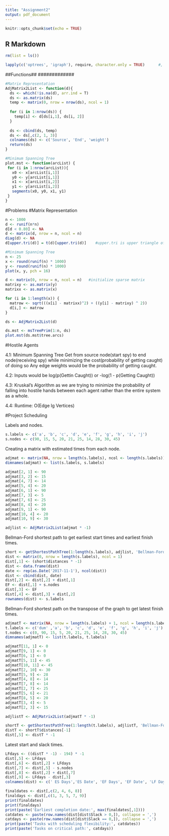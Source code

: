 ```yaml
---
title: "Assignment2"
output: pdf_document
---
```


```r
knitr::opts_chunk$set(echo = TRUE)
```

## R Markdown

```r
rm(list = ls())

lapply(c('optrees', 'igraph'), require, character.only = TRUE)      #, 'qgraph'
```

#############
##Functions##
#############

```r
#Matrix Representation
AdjMatrix2List <- function(d){
  ds <- which(!is.na(d), arr.ind = T)
  ds <- as.matrix(ds)
  temp <- matrix(0, nrow = nrow(ds), ncol = 1)
  
  for (i in 1:nrow(ds)) {
    temp[i] <- d[ds[i,1], ds[i, 2]]
  }
  
  ds <- cbind(ds, temp)
  ds <- ds[,c(2, 1, 3)]
  colnames(ds) <- c('Source', 'End', 'weight')
  return(ds)
}

#Minimum Spanning Tree
plot.mst <- function(arcList) {
 for (i in 1:nrow(arcList)){
   x0 <- x[arcList[i,1]]
   y0 <- y[arcList[i,1]]
   x1 <- x[arcList[i,2]]
   y1 <- y[arcList[i,2]]
   segments(x0, y0, x1, y1)
 } 
}
```

#Problems
#Matrix Representation

```r
n <- 1000
d <- runif(n*n)
d[d < 0.80] <- NA
d <- matrix(d, nrow = n, ncol = n)
diag(d) <- NA
d[upper.tri(d)] = t(d)[upper.tri(d)]    #upper.tri is upper triangle of a matrix and t is matrix transpose
```

```r
#Minimum Spanning Tree
n <- 25
x <- round(runif(n) * 1000)
y <- round(runif(n) * 1000)
plot(x, y, pch = 16)

d <- matrix(0, nrow = n, ncol = n)   #initialize sparse matrix
matrixy <- as.matrix(y)
matrixx <- as.matrix(x)

for (i in 1:length(x)) {
  matrow <- sqrt(((x[i] - matrixx)^2) + ((y[i] - matrixy) ^ 2))
  d[i,] <- matrow
}

ds <- AdjMatrix2List(d)

ds.mst <- msTreePrim(1:n, ds)
plot.mst(ds.mst$tree.arcs)
```


#Hostile Agents

4.1: Minimum Spanning Tree
     Get from source node(start spy) to end node(receiving spy) while minimizing the cost(probability of getting caught) of doing so
     Any edge weights would be the probability of getting caught.

4.2: Inputs would be log(p(Gettin Caught))  or -log(1 - p(Getting Caught))

4.3: Kruskal's Algorithm as we are trying to minimize the probability of falling into hostile hands between each agent rather than the entire system        as a whole.

4.4: Runtime: O(Edge lg Vertices)


#Project Scheduling

Labels and nodes.
```r
s.labels <- c('a', 'b', 'c', 'd', 'e', 'f', 'g', 'h', 'i', 'j')
s.nodes <- c(90, 15, 5, 20, 21, 25, 14, 28, 30, 45)
```

Creating a matrix with estimated times from each node.
```r
adjmat <- matrix(NA, nrow = length(s.labels), ncol <- length(s.labels))
dimnames(adjmat) <- list(s.labels, s.labels)

adjmat[2, 1] <- 90
adjmat[3, 2] <- 15
adjmat[4, 7] <- 14
adjmat[5, 4] <- 20
adjmat[6, 1] <- 90
adjmat[7, 3] <- 5
adjmat[7, 6] <- 25
adjmat[8, 4] <- 20
adjmat[9, 1] <- 90
adjmat[10, 4] <- 20
adjmat[10, 9] <- 30

adjlist <- AdjMatrix2List(adjmat * -1)
```

Bellman-Ford shortest path to get earliest start times and earliest finish times.
```r
short <- getShortestPathTree(1:length(s.labels), adjlist, 'Bellman-Ford', show.data = FALSE, show.distances = FALSE, show.graph = FALSE)
dist <- matrix(0, nrow = length(s.labels), ncol = 1)
dist[,1] <- (short$distances * -1)
dist <- data.frame(dist)
date <- rep(as.Date('2017-11-1'), ncol(dist))
dist <- cbind(dist, date)
dist[,2] <- dist[,2] + dist[,1]
EF <- dist[,1] + s.nodes
dist[,3] <- EF
dist[,4] <- dist[,3] + dist[,2]
rownames(dist) <- s.labels
```

Bellman-Ford shortest path on the transpose of the graph to get latest finish times.
```r
adjmatT <- matrix(NA, nrow = length(s.labels) + 1, ncol = length(s.labels) + 1)
t.labels <- c('dum' ,'a', 'b', 'c', 'd', 'e', 'f', 'g', 'h', 'i', 'j')
t.nodes <- c(0, 90, 15, 5, 20, 21, 25, 14, 28, 30, 45)
dimnames(adjmatT) <- list(t.labels, t.labels)

adjmatT[11, 1] <- 0
adjmatT[9, 1] <- 0
adjmatT[6, 1] <- 0
adjmatT[5, 11] <- 45
adjmatT[10, 11] <- 45
adjmatT[2, 10] <- 30
adjmatT[5, 9] <- 28
adjmatT[4, 8] <- 14
adjmatT[7, 8] <- 14
adjmatT[2, 7] <- 25
adjmatT[5, 6] <- 21
adjmatT[8, 5] <- 20
adjmatT[3, 4] <- 5
adjmatT[2, 3] <- 15

adjlistT <- AdjMatrix2List(adjmatT * -1)

shortT <- getShortestPathTree(1:length(t.labels), adjlistT, 'Bellman-Ford', show.data = FALSE, show.distances = FALSE, show.graph = FALSE)
distT <- shortT$distances[-1]
dist[,5] <- distT * -1
```

Latest start and slack times.
```r
LFdays <- ((distT * -1) - 194) * -1
dist[,5] <- LFdays
dist[,6] <- dist[,2] + LFdays
dist[,7] <- dist[,5] - s.nodes
dist[,8] <- dist[,2] + dist[,7]
dist[,9] <- LFdays - dist[,3]
colnames(dist) <- c(' ES Days','ES Date', 'EF Days', 'EF Date', 'LF Days', 'LF Date', 'LS Start', 'LS Date', 'Slack')

finaldates <- dist[,c(2, 4, 6, 8)]
finaldays <- dist[,c(1, 3, 5, 7, 9)]
print(finaldates)
print(finaldays)
print(paste('Earliest completion date:', max(finaldates[,1])))
catdates <- paste(row.names(dist[dist$Slack > 0,]), collapse = ',')
catdays <- paste(row.names(dist[dist$Slack == 0,]), collapse = ',')
print(paste('Tasks with scheduling flexibility:', catdates))
print(paste('Tasks on critical path:', catdays))
```


